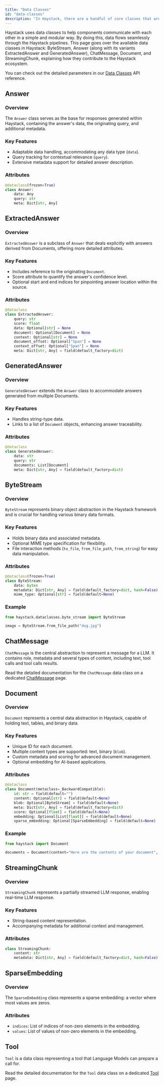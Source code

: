 ```yaml
---
title: "Data Classes"
id: "data-classes"
description: "In Haystack, there are a handful of core classes that are regularly used in many different places. These are classes that carry data through the system and you are likely to interact with these as either the input or output of your pipeline."
---
```

Haystack uses data classes to help components communicate with each other in a simple and modular way. By doing this, data flows seamlessly through the Haystack pipelines. This page goes over the available data classes in Haystack: ByteStream, Answer (along with its variants ExtractedAnswer and GeneratedAnswer), ChatMessage, Document, and StreamingChunk, explaining how they contribute to the Haystack ecosystem.

You can check out the detailed parameters in our [Data Classes](ref:data-classes-api) API reference.

## Answer

### Overview

The `Answer` class serves as the base for responses generated within Haystack, containing the answer's data, the originating query, and additional metadata.

### Key Features

- Adaptable data handling, accommodating any data type (`data`).
- Query tracking for contextual relevance (`query`).
- Extensive metadata support for detailed answer description.

### Attributes

```python
@dataclass(frozen=True)
class Answer:
    data: Any
    query: str
    meta: Dict[str, Any]
```

## ExtractedAnswer

### Overview

`ExtractedAnswer` is a subclass of `Answer` that deals explicitly with answers derived from Documents, offering more detailed attributes.

### Key Features

- Includes reference to the originating `Document`.
- Score attribute to quantify the answer's confidence level.
- Optional start and end indices for pinpointing answer location within the source.

### Attributes

```python
@dataclass
class ExtractedAnswer:
    query: str
    score: float
    data: Optional[str] = None
    document: Optional[Document] = None
    context: Optional[str] = None
    document_offset: Optional["Span"] = None
    context_offset: Optional["Span"] = None
    meta: Dict[str, Any] = field(default_factory=dict)
```

## GeneratedAnswer

### Overview

`GeneratedAnswer` extends the `Answer` class to accommodate answers generated from multiple Documents.

### Key Features

- Handles string-type data.
- Links to a list of `Document` objects, enhancing answer traceability.

### Attributes

```python
@dataclass
class GeneratedAnswer:
    data: str
    query: str
    documents: List[Document]
    meta: Dict[str, Any] = field(default_factory=dict)
```

## ByteStream

### Overview

`ByteStream` represents binary object abstraction in the Haystack framework and is crucial for handling various binary data formats.

### Key Features

- Holds binary data and associated metadata.
- Optional MIME type specification for flexibility.
- File interaction methods (`to_file`, `from_file_path`, `from_string`) for easy data manipulation.

### Attributes

```python
@dataclass(frozen=True)
class ByteStream:
    data: bytes
    metadata: Dict[str, Any] = field(default_factory=dict, hash=False)
    mime_type: Optional[str] = field(default=None)
```

### Example

```python
from haystack.dataclasses.byte_stream import ByteStream

image = ByteStream.from_file_path("dog.jpg")
```

## ChatMessage

`ChatMessage` is the central abstraction to represent a message for a LLM. It contains role, metadata and several types of content, including text, tool calls and tool calls results.

Read the detailed documentation for the `ChatMessage` data class on a dedicated [ChatMessage](doc:chatmessage) page.

## Document

### Overview

`Document` represents a central data abstraction in Haystack, capable of holding text, tables, and binary data.

### Key Features

- Unique ID for each document.
- Multiple content types are supported: text, binary (`blob`).
- Custom metadata and scoring for advanced document management.
- Optional embedding for AI-based applications.

### Attributes

```python
@dataclass
class Document(metaclass=_BackwardCompatible):
    id: str = field(default="")
    content: Optional[str] = field(default=None)
    blob: Optional[ByteStream] = field(default=None)
    meta: Dict[str, Any] = field(default_factory=dict)
    score: Optional[float] = field(default=None)
    embedding: Optional[List[float]] = field(default=None)
    sparse_embedding: Optional[SparseEmbedding] = field(default=None)
```

### Example

```python
from haystack import Document

documents = Document(content="Here are the contents of your document", embedding=[0.1]*768)
```

## StreamingChunk

### Overview

`StreamingChunk` represents a partially streamed LLM response, enabling real-time LLM response.

### Key Features

- String-based content representation.
- Accompanying metadata for additional context and management.

### Attributes

```python
class StreamingChunk:
    content: str
    metadata: Dict[str, Any] = field(default_factory=dict, hash=False)
```

## SparseEmbedding

### Overview

The `SparseEmbedding` class represents a sparse embedding: a vector where most values are zeros.

### Attributes

- `indices`: List of indices of non-zero elements in the embedding.
- `values`: List of values of non-zero elements in the embedding.

## Tool

`Tool` is a data class representing a tool that Language Models can prepare a call for.

Read the detailed documentation for the `Tool` data class on a dedicated [Tool](doc:tool) page.
